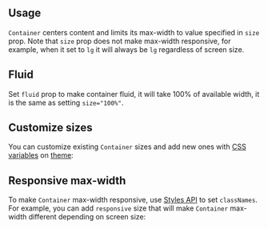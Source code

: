 

## Usage

`Container` centers content and limits its max-width to value specified in `size` prop.
Note that `size` prop does not make max-width responsive, for example,
when it set to `lg` it will always be `lg` regardless of screen size.

<Demo data={ContainerDemos.usage} />

## Fluid

Set `fluid` prop to make container fluid, it will take 100% of available width,
it is the same as setting `size="100%"`.

<Demo data={ContainerDemos.fluid} />

## Customize sizes

You can customize existing `Container` sizes and add new ones with [CSS variables](/styles/styles-api)
on [theme](/theming/theme-object):

<Demo data={ContainerDemos.sizes} />

## Responsive max-width

To make `Container` max-width responsive, use [Styles API](/styles/styles-api) to set
`classNames`. For example, you can add `responsive` size that will make `Container`
max-width different depending on screen size:

<Demo data={ContainerDemos.responsive} />
